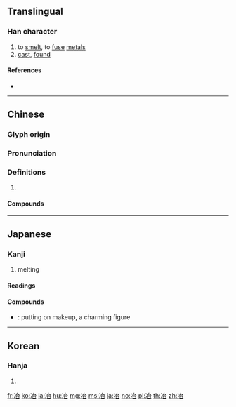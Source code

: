 ==Translingual==

===Han character===
{{Han char|rn=15|rad=冫|as=05|sn=7|four=33160|canj=IMIR|ids=⿰冫台}}

# to [[smelt]], to [[fuse]] [[metal]]s
# [[cast]], [[found]]

====References====
* {{Han ref|kx=0131.310|dkj=01621|dj=0295.020|hdz=10296.070|uh=51B6|ud=20918|bh=A74D|bd=42829}}

----

==Chinese==
{{zh-forms}}

===Glyph origin===
{{Han etym}}

===Pronunciation===
{{zh-pron
|m=yě
|c=je5
|mn=qz,tw,xm,zz:iá
|mc=y
|oc=y
|cat=
}}

===Definitions===
{{zh-hanzi}}

# {{rfdef|zh}}

====Compounds====
{{zh-der|丰姿冶麗|佳冶|倡條冶葉|公冶|公冶長|冶坊|冶容|冶容誨淫|冶工|冶煉|冶父|冶葉倡條|冶蕩|冶豔|冶遊|冶金|大冶|大冶鐵礦|大冶鐵路|妖冶|姚冶|嬌冶|宋畫吳冶|容冶|弓冶|朝冶|歐冶子|歐冶鑄劍|舉止閑冶|良冶|融冶|豔冶|遊冶|鍊冶|鎔冶|鑪冶|陶冶|電冶}}

----

==Japanese==

===Kanji===
{{ja-kanji|grade=|rs=冫05}}

# melting

====Readings====
{{ja-readings|goon=[[や]] (ya)|kanon=[[や]] (ya)|kun=[[いる]] (iru)}}

====Compounds====
{{der-top|Compounds}}
* {{ja-r|冶容|やよう}}: putting on makeup, a charming figure
{{der-bottom}}

----

==Korean==

===Hanja===
{{ko-hanja|hangeul=[[야]]|rv=ya|mr=ya}}

# {{defn|lang=ko|sort=冫05}}

[[fr:冶]]
[[ko:冶]]
[[la:冶]]
[[hu:冶]]
[[mg:冶]]
[[ms:冶]]
[[ja:冶]]
[[no:冶]]
[[pl:冶]]
[[th:冶]]
[[zh:冶]]